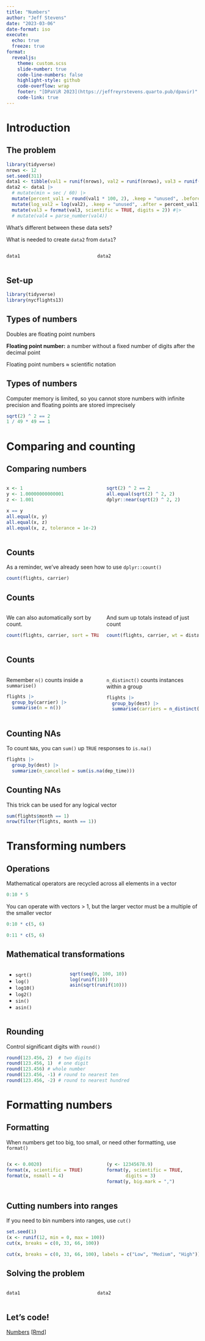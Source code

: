 ```yaml
---
title: "Numbers"
author: "Jeff Stevens"
date: "2023-03-06"
date-format: iso
execute:
  echo: true
  freeze: true
format:
  revealjs: 
    theme: custom.scss
    slide-number: true
    code-line-numbers: false
    highlight-style: github
    code-overflow: wrap
    footer: "[DPaViR 2023](https://jeffreyrstevens.quarto.pub/dpavir)"
    code-link: true
---
```



# Introduction


## The problem

```r
library(tidyverse)
nrows <- 12
set.seed(311)
data1 <- tibble(val1 = runif(nrows), val2 = runif(nrows), val3 = runif(nrows, 0.001, 0.01))#, val4 = paste0("$", format(runif(nrows, 10, 100), digits = 4)))
data2 <- data1 |> 
  # mutate(min = sec / 60) |> 
  mutate(percent_val1 = round(val1 * 100, 2), .keep = "unused", .before = 1) |> 
  mutate(log_val2 = log(val2), .keep = "unused", .after = percent_val1) |> 
  mutate(val3 = format(val3, scientific = TRUE, digits = 2)) #|> 
  # mutate(val4 = parse_number(val4))
```

What's different between these data sets? 

What is needed to create `data2` from `data1`?

:::: {.columns}

::: {.column width="45%"}

```r
data1
```
:::

::: {.column width="55%"}

```r
data2
```
:::

::::


## Set-up

```r
library(tidyverse)
library(nycflights13)
```


## Types of numbers

Doubles are floating point numbers

::: {.callout-note}
**Floating point number:** a number without a fixed number of digits after the decimal point
:::

Floating point numbers ≈ scientific notation


## Types of numbers

Computer memory is limited, so you cannot store numbers with infinite precision and floating points are stored imprecisely

```r
sqrt(2) ^ 2 == 2
1 / 49 * 49 == 1
```


# Comparing and counting


## Comparing numbers

:::: {.columns}

::: {.column width="50%"}

```r
x <- 1
y <- 1.00000000000001
z <- 1.001
```

::: {.fragment}
```r
x == y
all.equal(x, y)
all.equal(x, z)
all.equal(x, z, tolerance = 1e-2)
```
:::
:::

::: {.column width="50%"}

::: {.fragment}
```r
sqrt(2) ^ 2 == 2
all.equal(sqrt(2) ^ 2, 2)
dplyr::near(sqrt(2) ^ 2, 2)
```
:::

:::
::::

<!-- ## Parsing numbers -->

<!-- Sometimes, numbers come in as character string, occasionally with weird formatting. -->

<!-- To parse numbers that come in with scientific notation, use `readr::parse_double()`: -->
<!-- ```{r} -->
<!-- (num_char <- "1e3") -->
<!-- typeof(num_char) -->
<!-- parse_double(num_char) -->
<!-- ``` -->


<!-- ## Parsing numbers -->

<!-- To parse numbers that come in with monetary units or percent signs, use `readr::parse_number()`: -->
<!-- ```{r} -->
<!-- (num_char <- c("$1,234", "USD 3,513", "59%")) -->
<!-- typeof(num_char) -->
<!-- parse_number(num_char) -->
<!-- ``` -->


## Counts

As a reminder, we've already seen how to use `dplyr::count()`
```r
count(flights, carrier)
```


## Counts

:::: {.columns}

::: {.column width="50%"}

We can also automatically sort by count.

```r
count(flights, carrier, sort = TRUE)
```
:::

::: {.column width="50%"}
And sum up totals instead of just count

```r
count(flights, carrier, wt = distance)
```
:::

::::


## Counts

:::: {.columns}

::: {.column width="50%"}

Remember `n()` counts inside a `summarise()`

```r
flights |> 
  group_by(carrier) |> 
  summarise(n = n())
```
:::

::: {.column width="50%"}

::: {.fragment}

`n_distinct()` counts instances within a group
```r
flights |> 
  group_by(dest) |> 
  summarise(carriers = n_distinct(carrier))
```
:::
:::

::::


## Counting NAs

To count `NA`s, you can `sum()` up `TRUE` responses to `is.na()`

```r
flights |> 
  group_by(dest) |> 
  summarize(n_cancelled = sum(is.na(dep_time)))
```


## Counting NAs

This trick can be used for any logical vector

```r
sum(flights$month == 1)
nrow(filter(flights, month == 1))
```


# Transforming numbers

## Operations

Mathematical operators are recycled across all elements in a vector

```r
0:10 * 5
```

::: {.fragment}
You can operate with vectors > 1, but the larger vector must be a multiple of the smaller vector
```r
0:10 * c(5, 6)
```
```r
0:11 * c(5, 6)
```
:::


## Mathematical transformations

:::: {.columns}

::: {.column width="30%"}

* `sqrt()`
* `log()`
* `log10()`
* `log2()`
* `sin()`
* `asin()`
:::

::: {.column width="70%"}

```r
sqrt(seq(0, 100, 10))
log(runif(10))
asin(sqrt(runif(10)))
```
:::
::::

## Rounding

Control significant digits with `round()`

```r
round(123.456, 2)  # two digits
round(123.456, 1)  # one digit
round(123.456) # whole number
round(123.456, -1) # round to nearest ten
round(123.456, -2) # round to nearest hundred
```

<!-- ## Rounding -->

<!-- But weirdness for 0.5s with even digits -->

<!-- ```{r} -->
<!-- round(c(1.5, 2.5)) -->
<!-- ``` -->

<!-- To avoid, use `ceiling()` -->

<!-- ```{r} -->
<!-- ceiling(c(1.5, 2.5)) -->
<!-- ``` -->


# Formatting numbers


## Formatting

When numbers get too big, too small,  or need other formatting, use `format()`

:::: {.columns}

::: {.column width="50%"}

```r
(x <- 0.0020)
format(x, scientific = TRUE)
format(x, nsmall = 4)
```
:::

::: {.column width="50%"}

::: {.fragment}


```r
(y <- 12345678.9)
format(y, scientific = TRUE, 
       digits = 3)
format(y, big.mark = ",")
```
:::
:::
::::


## Cutting numbers into ranges

If you need to bin numbers into ranges, use `cut()`

```r
set.seed(1)
(x <- runif(12, min = 0, max = 100))
cut(x, breaks = c(0, 33, 66, 100))
```
::: {.fragment}
```r
cut(x, breaks = c(0, 33, 66, 100), labels = c("Low", "Medium", "High"))
```
:::


<!-- ## Offsets -->

<!-- You many need to work with numbers after (`dplyr::lag()`) or before (`dplyr::lead()`) the current element -->

<!-- ```{r} -->
<!-- (x <- c(2, 5, 11, 11, 19, 35)) -->
<!-- lag(x) -->
<!-- x - lag(x) -->
<!-- ``` -->

<!-- ```{r} -->
<!-- lead(x) -->
<!-- x - lead(x) -->
<!-- ``` -->


<!-- # Summarizing numbers -->

<!-- ## Summary functions -->

<!-- :::: {.columns} -->

<!-- ::: {.column width="50%"} -->

<!-- * `mean()` -->
<!-- * `median()` -->
<!-- * `min()` -->
<!-- * `max()` -->
<!-- * `sd()` -->
<!-- ::: -->

<!-- ::: {.column width="50%"} -->

<!-- * `IQR()` -->

<!-- ```{r} -->
<!-- IQR(x) -->
<!-- ``` -->

<!-- * `quantile()` -->

<!-- ```{r} -->
<!-- quantile(x) -->
<!-- ``` -->
<!-- ::: -->
<!-- :::: -->


## Solving the problem

:::: {.columns}

::: {.column width="45%"}

```r
data1
```
:::

::: {.column width="55%"}

```r
data2
```
:::

::::


## Let's code!

[Numbers](../code/19_numbers.html){target="_blank"} [[Rmd](../code/19_numbers.Rmd){target="_blank"}]
